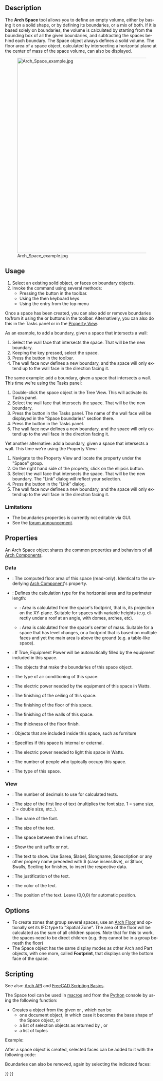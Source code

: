 <languages/>

<div class="mw-translate-fuzzy">
{{docnav/sv|[[Arch_Roof/sv|Roof/sv]]|[[Arch_Stairs/sv|Stairs/sv]]|[[Arch_Workbench/sv|Arch/]]|IconL=Arch_Roof.svg |IconC=Workbench_Arch.svg |IconR=Arch_Stairs.svg}}
</div>

<div class="mw-translate-fuzzy">
{{GuiCommand/sv
|Name=Arch Space|Name/sv=Arch Space
|MenuLocation=Arch → Space
|Workbenches=[[Arch_Workbench/sv|Arch]]
|Shortcut={{KEY|S}} {{KEY|P}}
|SeeAlso=[[Arch Wall]], [[Arch Structure]]
|Version=0.14
}}
</div>

<div lang="en" dir="ltr" class="mw-content-ltr">
==Description==
</div>

<div lang="en" dir="ltr" class="mw-content-ltr">
The '''Arch Space''' tool allows you to define an empty volume, either by basing it on a solid shape, or by defining its boundaries, or a mix of both. If it is based solely on boundaries, the volume is calculated by starting from the bounding box of all the given boundaries, and subtracting the spaces behind each boundary. The Space object always defines a solid volume. The floor area of a space object, calculated by intersecting a horizontal plane at the center of mass of the space volume, can also be displayed.
</div>

[[Image:Arch Space example.jpg|640px]]

<div lang="en" dir="ltr" class="mw-content-ltr">
{{Caption|Space object created from an existing solid object, then two wall faces are added as boundaries.}}
</div>

<div lang="en" dir="ltr" class="mw-content-ltr">
==Usage==
</div>

<div lang="en" dir="ltr" class="mw-content-ltr">
# Select an existing solid object, or faces on boundary objects.
# Invoke the command using several methods:
#* Pressing the {{Button|[[Image:Arch_Space.svg|16px]] [[Arch_Space|Space]]}} button in the toolbar. 
#* Using the {{KEY|S}} then {{KEY|P}} keyboard keys
#* Using the {{MenuCommand|3D/BIM → Space}} entry from the top menu
</div>

<div lang="en" dir="ltr" class="mw-content-ltr">
Once a space has been created, you can also add or remove boundaries to/from it using the {{Button|[[Image:Arch_Add.svg|16px]] [[Arch_Add|Add Component]]}} or {{Button|[[Image:Arch_Remove.svg|16px]] [[Arch_Remove|Remove Component]]}} buttons in the toolbar. Alternatively, you can also do this in the Tasks panel or in the [[Property_View|Property View]].
</div>

<div lang="en" dir="ltr" class="mw-content-ltr">
As an example, to add a boundary, given a space that intersects a wall:
# Select the wall face that intersects the space. That will be the new boundary.
# Keeping the {{KEY|Ctrl}} key pressed, select the space.
# Press the {{Button|[[Image:Arch_Add.svg|16px]] [[Arch_Add|Add Component]]}} button in the toolbar.
# The wall face now defines a new boundary, and the space will only extend up to the wall face in the direction facing it.
</div>

<div lang="en" dir="ltr" class="mw-content-ltr">
The same example: add a boundary, given a space that intersects a wall. This time we're using the Tasks panel:
# Double-click the space object in the Tree View. This will activate its Tasks panel.
# Select the wall face that intersects the space. That will be the new boundary.
# Press the {{Button|[[Image:Arch_Add.svg|16px]] [[Arch_Add|Add Component]]}} button in the Tasks panel. The name of the wall face will be displayed in the "Space boundaries" section there.
# Press the {{Button|OK}} button in the Tasks panel.
# The wall face now defines a new boundary, and the space will only extend up to the wall face in the direction facing it.
</div>

<div lang="en" dir="ltr" class="mw-content-ltr">
Yet another alternative: add a boundary, given a space that intersects a wall. This time we're using the Property View:
# Navigate to the Property View and locate the {{PropertyData|Boundaries}} property under the "Space" group.
# On the right hand side of the {{PropertyData|Boundaries}} property, click on the ellipsis button.
# Select the wall face that intersects the space. That will be the new boundary. The "Link" dialog will reflect your selection.
# Press the {{Button|OK}} button in the "Link" dialog.
# The wall face now defines a new boundary, and the space will only extend up to the wall face in the direction facing it.
</div>

<div lang="en" dir="ltr" class="mw-content-ltr">
=== Limitations ===
</div>

<div lang="en" dir="ltr" class="mw-content-ltr">
* The boundaries properties is currently not editable via GUI.
* See the [https://forum.freecad.org/viewtopic.php?f=9&t=4275 forum announcement].
</div>

<div lang="en" dir="ltr" class="mw-content-ltr">
==Properties==
</div>

<div lang="en" dir="ltr" class="mw-content-ltr">
An Arch Space object shares the common properties and behaviors of all [[Arch_Component|Arch Components]].
</div>

<div lang="en" dir="ltr" class="mw-content-ltr">
===Data===
</div>

<div lang="en" dir="ltr" class="mw-content-ltr">
{{Properties_Title|Space}}
</div>

<div lang="en" dir="ltr" class="mw-content-ltr">
* {{PropertyData|Area|Area}}: The computed floor area of this space (read-only). Identical to the underlying [[Arch Component]]'s {{PropertyData|Horizontal Area}} property.
* {{PropertyData|Area Calculation Type|Enumeration}}: Defines the calculation type for the horizontal area and its perimeter length:
** {{Value|XY-plane projection}}: Area is calculated from the space's footprint, that is, its projection on the XY-plane. Suitable for spaces with variable heights (e.g. directly under a roof at an angle, with domes, arches, etc).
** {{Value|At Center of Mass}}: Area is calculated from the space's center of mass. Suitable for a space that has level changes, or a footprint that is based on multiple faces and yet the main area is above the ground (e.g. a table-like space).
* {{PropertyData|Auto Power|Bool}}: If True, Equipment Power will be automatically filled by the equipment included in this space.
* {{PropertyData|Boundaries|LinkSubList}}: The objects that make the boundaries of this space object.
* {{PropertyData|Conditioning|Enumeration}}: The type of air conditioning of this space.
* {{PropertyData|Equipment Power|Float}}: The electric power needed by the equipment of this space in Watts.
* {{PropertyData|Finish Ceiling|String}}: The finishing of the ceiling of this space.
* {{PropertyData|Finish Floor|String}}: The finishing of the floor of this space.
* {{PropertyData|Finish Walls|String}}: The finishing of the walls of this space.
* {{PropertyData|Floor Thickness|Length}}: The thickness of the floor finish.
* {{PropertyData|Group|LinkList}}: Objects that are included inside this space, such as furniture
* {{PropertyData|Internal|Bool}}: Specifies if this space is internal or external.
* {{PropertyData|Lighting Power|Float}}: The electric power needed to light this space in Watts.
* {{PropertyData|Number Of People|Integer}}: The number of people who typically occupy this space.
* {{PropertyData|Space Type|Enumeration}}: The type of this space.
</div>

<div lang="en" dir="ltr" class="mw-content-ltr">
===View===
</div>

<div lang="en" dir="ltr" class="mw-content-ltr">
{{Properties_Title|Space}}
</div>

<div lang="en" dir="ltr" class="mw-content-ltr">
* {{PropertyView|Decimals|Integer}}: The number of decimals to use for calculated texts.
* {{PropertyView|First Line|Length}}: The size of the first line of text (multiplies the font size. 1 = same size, 2 = double size, etc..).
* {{PropertyView|Font Name|Font}}: The name of the font.
* {{PropertyView|Font Size|Length}}: The size of the text.
* {{PropertyView|Line Spacing|Float}}: The space between the lines of text.
* {{PropertyView|Show Unit|Bool}}: Show the unit suffix or not.
* {{PropertyView|Text|StringList}}:  The text to show. Use $area, $label, $longname, $description or any other propery name preceded with $ (case insensitive), or $floor, $walls, $ceiling for finishes, to insert the respective data.
* {{PropertyView|Text Align|Enumeration}}: The justification of the text.
* {{PropertyView|Text Color|Color}}: The color of the text.
* {{PropertyView|Text Position|VectorDistance}}: The position of the text. Leave (0,0,0) for automatic position.
</div>

<div lang="en" dir="ltr" class="mw-content-ltr">
==Options==
</div>

<div lang="en" dir="ltr" class="mw-content-ltr">
* To create zones that group several spaces, use an [[Arch_Floor|Arch Floor]] and optionally set its IFC type to "Spatial Zone". The area of the floor will be calculated as the sum of all children spaces. Note that for this to work, the spaces need to be direct children (e.g. they cannot be in a group beneath the floor) 
* The Space object has the same display modes as other Arch and Part objects, with one more, called '''Footprint''', that displays only the bottom face of the space.
</div>

<div lang="en" dir="ltr" class="mw-content-ltr">
==Scripting==
</div>

<div lang="en" dir="ltr" class="mw-content-ltr">
See also: [[Arch_API|Arch API]] and [[FreeCAD_Scripting_Basics|FreeCAD Scripting Basics]].
</div>

<div lang="en" dir="ltr" class="mw-content-ltr">
The Space tool can be used in [[Macros|macros]] and from the [[Python|Python]] console by using the following function:
</div>

{{Code|code=
Space = makeSpace(objects=None, baseobj=None, name="Space")
}}

<div lang="en" dir="ltr" class="mw-content-ltr">
* Creates a {{incode|Space}} object from the given {{incode|objects}} or {{incode|baseobj}}, which can be
** one document object, in which case it becomes the base shape of the Space object, or
** a list of selection objects as returned by {{incode|FreeCADGui.Selection.getSelectionEx()}}, or
** a list of tuples {{incode|(object, subobjectname)}}
</div>

<div lang="en" dir="ltr" class="mw-content-ltr">
Example:
</div>

{{Code|code=
import FreeCAD, Arch

Box = FreeCAD.ActiveDocument.addObject("Part::Box", "Box")
Box.Length = 1000
Box.Width = 1000
Box.Height = 1000

Space = Arch.makeSpace(Box)
Space.ViewObject.LineWidth = 2
FreeCAD.ActiveDocument.recompute()
}}

<div lang="en" dir="ltr" class="mw-content-ltr">
After a space object is created, selected faces can be added to it with the following code:
</div>

{{Code|code=
import FreeCAD, FreeCADGui, Draft, Arch

points = [FreeCAD.Vector(-500, 0, 0), FreeCAD.Vector(1000, 1000, 0)]
Line = Draft.makeWire(points)
Wall = Arch.makeWall(Line, width=150, height=2000)
FreeCAD.ActiveDocument.recompute()

# Select a face of the wall
selection = FreeCADGui.Selection.getSelectionEx()
Arch.addSpaceBoundaries(Space, selection)
}}

<div lang="en" dir="ltr" class="mw-content-ltr">
Boundaries can also be removed, again by selecting the indicated faces:
</div>

{{Code|code=
selection = FreeCADGui.Selection.getSelectionEx()
Arch.removeSpaceBoundaries(Space, selection)
}}


<div class="mw-translate-fuzzy">
{{docnav/sv|[[Arch_Roof/sv|Roof/sv]]|[[Arch_Stairs/sv|Stairs/sv]]|[[Arch_Workbench/sv|Arch/]]|IconL=Arch_Roof.svg |IconC=Workbench_Arch.svg |IconR=Arch_Stairs.svg}}
</div>

{{BIM_Tools_navi{{#translation:}}}}
{{Userdocnavi{{#translation:}}}}